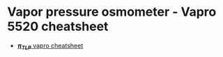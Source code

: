 # Vapor pressure osmometer - Vapro 5520 cheatsheet

* [**$\pi_{TLP}$** vapro cheatsheet](./document/machine/Vapro 5520/Vapro_cheatsheet.pdf)


